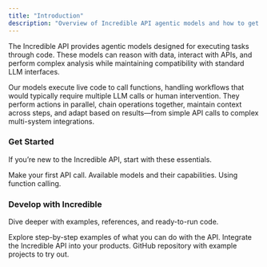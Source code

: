 ```yaml
---
title: "Introduction"
description: "Overview of Incredible API agentic models and how to get started"
---
```


The Incredible API provides agentic models designed for executing tasks through code. These models can reason with data, interact with APIs, and perform complex analysis while maintaining compatibility with standard LLM interfaces.

Our models execute live code to call functions, handling workflows that would typically require multiple LLM calls or human intervention. They perform actions in parallel, chain operations together, maintain context across steps, and adapt based on results—from simple API calls to complex multi-system integrations.

### Get Started

If you’re new to the Incredible API, start with these essentials.

<div style={{ display: 'grid', gridTemplateColumns: 'repeat(3, minmax(0, 1fr))', gap: '16px' }}>
  <Card title="Quickstart" icon="rocket" href="/quickstart">
    Make your first API call.
  </Card>
  <Card title="Model Overview" icon="brain" href="/guides/models-overview">
    Available models and their capabilities.
  </Card>
  <Card title="Taking Actions" icon="wrench" href="/guides/function-calling">
    Using function calling.
  </Card>
</div>

### Develop with Incredible

Dive deeper with examples, references, and ready-to-run code.

<div style={{ display: 'grid', gridTemplateColumns: 'repeat(3, minmax(0, 1fr))', gap: '16px' }}>
  <Card title="Examples" icon="file-code" href="/examples/hello-incredible">
    Explore step-by-step examples of what you can do with the API.
  </Card>
  <Card title="API Reference" icon="book" href="/api-reference/chat/completion">
    Integrate the Incredible API into your products.
  </Card>
  <Card title="Cookbook" icon="github" href="https://github.com/Norditech-AB/Incredible-API-Cookbook">
    GitHub repository with example projects to try out.
  </Card>
</div>

